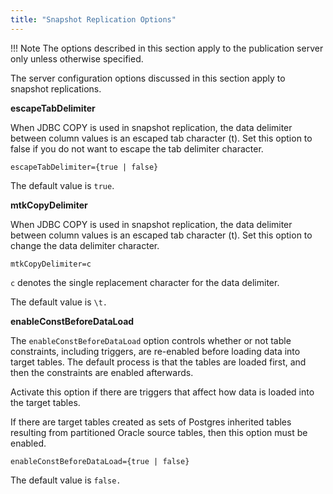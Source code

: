 ```yaml
---
title: "Snapshot Replication Options"
---
```


<div id="snapshot_replication_options" class="registered_link"></div>

!!! Note
    The options described in this section apply to the publication server only unless otherwise specified.

The server configuration options discussed in this section apply to snapshot replications.

**escapeTabDelimiter**

When JDBC COPY is used in snapshot replication, the data delimiter between column values is an escaped tab character (t). Set this option to false if you do not want to escape the tab delimiter character.

`escapeTabDelimiter={true | false}`

The default value is `true`.

**mtkCopyDelimiter**

When JDBC COPY is used in snapshot replication, the data delimiter between column values is an escaped tab character (t). Set this option to change the data delimiter character.

`mtkCopyDelimiter=c`

`c` denotes the single replacement character for the data delimiter.

The default value is `\t.`

**enableConstBeforeDataLoad**

The `enableConstBeforeDataLoad` option controls whether or not table constraints, including triggers, are re-enabled before loading data into target tables. The default process is that the tables are loaded first, and then the constraints are enabled afterwards.

Activate this option if there are triggers that affect how data is loaded into the target tables.

If there are target tables created as sets of Postgres inherited tables resulting from partitioned Oracle source tables, then this option must be enabled.

`enableConstBeforeDataLoad={true | false}`

The default value is `false.`

